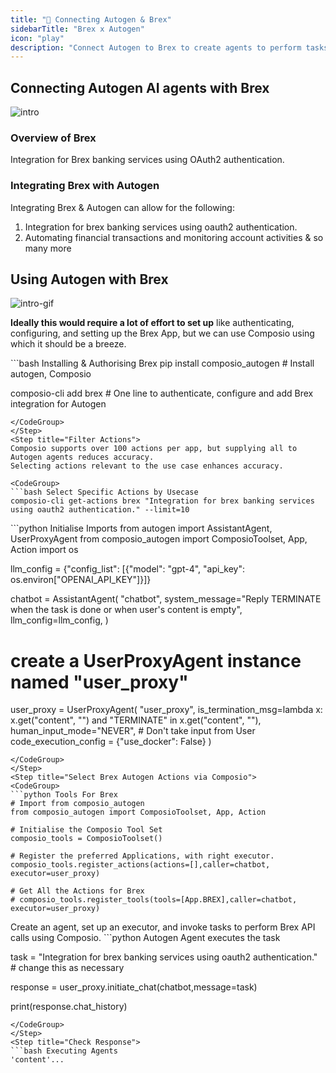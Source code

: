 ```yaml
---
title: "🚀 Connecting Autogen & Brex"
sidebarTitle: "Brex x Autogen"
icon: "play"
description: "Connect Autogen to Brex to create agents to perform tasks using natural language"
---
```


## Connecting Autogen AI agents with Brex
![intro](/media/intro.jpg)

### Overview of Brex

Integration for Brex banking services using OAuth2 authentication.

### Integrating Brex with Autogen

Integrating Brex & Autogen can allow for the following:

1. Integration for brex banking services using oauth2 authentication.
2. Automating financial transactions and monitoring account activities
& so many more

## Using Autogen with Brex
![intro-gif](/media/intro.gif)
<Steps>
<Step title="Setting Up the Environment">

**Ideally this would require a lot of effort to set up** like authenticating, configuring, and setting up the Brex App, but we can use Composio using which it should be a breeze.

<CodeGroup>
```bash Installing & Authorising Brex
pip install composio_autogen # Install autogen, Composio 

composio-cli add brex # One line to authenticate, configure and add Brex integration for Autogen
```
</CodeGroup>
</Step>
<Step title="Filter Actions">
Composio supports over 100 actions per app, but supplying all to Autogen agents reduces accuracy.
Selecting actions relevant to the use case enhances accuracy.

<CodeGroup>
```bash Select Specific Actions by Usecase
composio-cli get-actions brex "Integration for brex banking services using oauth2 authentication." --limit=10
```
</CodeGroup>

</Step>
<Step title="Import Base Packages">

<CodeGroup>
```python Initialise Imports
from autogen import AssistantAgent, UserProxyAgent
from composio_autogen import ComposioToolset, App, Action
import os

llm_config = {"config_list": [{"model": "gpt-4", "api_key": os.environ["OPENAI_API_KEY"]}]}

chatbot = AssistantAgent(
    "chatbot",
    system_message="Reply TERMINATE when the task is done or when user's content is empty",
    llm_config=llm_config,
)

# create a UserProxyAgent instance named "user_proxy"
user_proxy = UserProxyAgent(
    "user_proxy",
    is_termination_msg=lambda x: x.get("content", "") and "TERMINATE" in x.get("content", ""),
    human_input_mode="NEVER", # Don't take input from User
    code_execution_config = {"use_docker": False}
)
```
</CodeGroup>
</Step>
<Step title="Select Brex Autogen Actions via Composio">
<CodeGroup>
```python Tools For Brex
# Import from composio_autogen
from composio_autogen import ComposioToolset, App, Action

# Initialise the Composio Tool Set
composio_tools = ComposioToolset()

# Register the preferred Applications, with right executor. 
composio_tools.register_actions(actions=[],caller=chatbot, executor=user_proxy)

# Get All the Actions for Brex
# composio_tools.register_tools(tools=[App.BREX],caller=chatbot, executor=user_proxy) 
```
</CodeGroup>
</Step>
<Step title="Execute the Agent">
Create an agent, set up an executor, and invoke tasks to perform Brex API calls using Composio. 
<CodeGroup>
```python Autogen Agent executes the task

task = "Integration for brex banking services using oauth2 authentication." # change this as necessary

response = user_proxy.initiate_chat(chatbot,message=task)

print(response.chat_history)
```
</CodeGroup>
</Step>
<Step title="Check Response">
```bash Executing Agents
'content'...
```
</Step>
</Steps>
